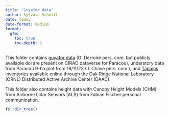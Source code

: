 ```yaml
---
title: "Guyafor data"
author: Sylvain Schmitt -
date: today
date-format: medium
format: 
  gfm:
    toc: true
    toc-depth: 2
---
```


This folder contains [guyafor data](https://paracou.cirad.fr/website/experimental-design/guyafor-network) (G. Derroire pers. com. but publicly available doi are present on CIRAD dataverse for Paracou), understory data from Paracou 9-ha plot from 19/11/23 (J. Chave pers. com.), and [Tapajos inventories](https://daac.ornl.gov/VEGETATION/guides/Forest_Inventory_Tapajos.html) available online through the Oak Ridge National Laboratory (ORNL) Distributed Active Archive Center (DAAC).

This folder also contains height data with Canopy Height Models (CHM) from Airborne Lidar Sensors (ALS) from Fabian Fischer personal communication.

```r
fs::dir_tree()
```
